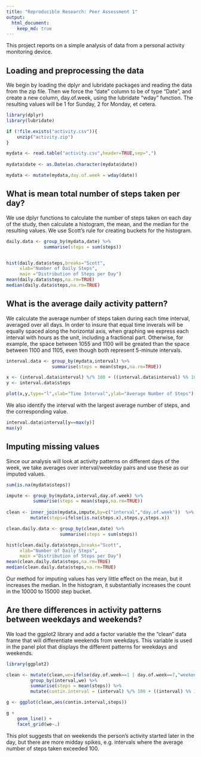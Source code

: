 ```yaml
---
title: "Reproducible Research: Peer Assessment 1"
output: 
  html_document:
    keep_md: true
---
```


This project reports on a simple analysis of data from a personal activity monitoring device.


## Loading and preprocessing the data  

We begin by loading the dplyr and lubridate packages and reading the data from the zip file. Then we force the "date" column to be of type "Date", and create a new column, day.of.week, using the lubridate "wday" function. The resulting values will be 1 for Sunday, 2 for Monday, et cetera.

```r
library(dplyr)
library(lubridate)

if (!file.exists("activity.csv")){
    unzip("activity.zip")
}

mydata <- read.table("activity.csv",header=TRUE,sep=",")
          
mydata$date <- as.Date(as.character(mydata$date))

mydata <- mutate(mydata,day.of.week = wday(date))

```

## What is mean total number of steps taken per day?  

We use dplyr functions to calculate the number of steps taken on each day of the study, then calculate a histogram, the mean, and the median for the resulting values. We use Scott's rule for creating buckets for the histogram.

```r


daily.data <- group_by(mydata,date) %>%
              summarise(steps = sum(steps))


hist(daily.data$steps,breaks="Scott",
     xlab="Number of Daily Steps",
     main ="Distribution of Steps per Day")
mean(daily.data$steps,na.rm=TRUE)
median(daily.data$steps,na.rm=TRUE)
```

## What is the average daily activity pattern?

We calculate the average number of steps taken during each time interval, averaged over all days. In order to insure that equal time inverals will be equally spaced along the horizontal axis, when graphing we express each interval with hours as the unit, including a fractional part. Otherwise, for example, the space between 1055 and 1100 will be greated than the space between 1100 and 1105, even though both represent 5-minute intervals.

```r
interval.data <- group_by(mydata,interval) %>%
                 summarise(steps = mean(steps,na.rm=TRUE))

x <- (interval.data$interval) %/% 100 + ((interval.data$interval) %% 100)/60
y <- interval.data$steps

plot(x,y,type="l",xlab="Time Interval",ylab="Average Number of Steps")
```

We also identify the interval with the largest average number of steps, and the corresponding value.

```r
interval.data$interval[y==max(y)]
max(y)

```


## Imputing missing values  

Since our analysis will look at activity patterns on different days of the week, we take averages over interval/weekday pairs and use these as our imputed values.

```r
sum(is.na(mydata$steps))

impute <- group_by(mydata,interval,day.of.week) %>%
          summarise(steps = mean(steps,na.rm=TRUE))
          
clean <- inner_join(mydata,impute,by=c("interval","day.of.week"))  %>%
         mutate(steps=ifelse(is.na(steps.x),steps.y,steps.x))

```

```r
clean.daily.data <- group_by(clean,date) %>%
                    summarise(steps = sum(steps))

hist(clean.daily.data$steps,breaks="Scott",
     xlab="Number of Daily Steps",
     main ="Distribution of Steps per Day")
mean(clean.daily.data$steps,na.rm=TRUE)
median(clean.daily.data$steps,na.rm=TRUE)
```

Our method for imputing values has very little effect on the mean, but it increases the median. In the histogram, it substantially increases the count in the 10000 to 15000 step bucket.

## Are there differences in activity patterns between weekdays and weekends?  

We load the ggplot2 library and add a factor variable the the "clean" data frame that will differentiate weekends from weekdays. This variable is used in the panel plot that displays the different patterns for weekdays and weekends.

```r
library(ggplot2)

clean <- mutate(clean,we=ifelse(day.of.week==1 | day.of.week==7,"weekend","weekday")) %>%
         group_by(interval,we) %>%
         summarise(steps = mean(steps)) %>%
         mutate(contin.interval = (interval) %/% 100 + ((interval) %% 100)/60)

g <- ggplot(clean,aes(contin.interval,steps))

g + 
    geom_line() +
    facet_grid(we~.)

```

This plot suggests that on weekends the person's activity started later in the day, but there are more midday spikes, e.g. intervals where the average number of steps taken exceeded 100.

